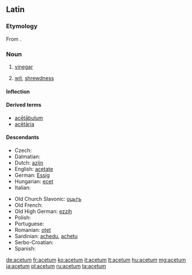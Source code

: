 ==Latin==

===Etymology===
From {{term|aceo|aceō|to be sour|lang=la}}.

===Noun===
{{la-noun|acētum|aceti#Latin|acētī|n|second}}

# [[vinegar]]
# {{context|figuratively|lang=la}} [[wit]], [[shrewdness]]

====Inflection====
{{la-decl-2nd-N|acet|acēt}}

====Derived terms====
* [[acetabulum#Latin|acētābulum]]
* [[acetaria|acētāria]]

====Descendants====
{{top2}}
* Czech: {{l/cs|ocet}}
* Dalmatian: {{l|dlm|acait}}
* Dutch: [[azijn]]
* English: [[acetate]]
* German: [[Essig]]
* Hungarian: [[ecet]]
* Italian: {{l|it|aceto}}
{{mid2}}
* Old Church Slavonic: [[оцьтъ]]
* Old French: {{l/fro|aisil}}
* Old High German: [[ezzih]]
* Polish: {{l/pl|ocet}}
* Portuguese: {{l/pt|azedo}}
* Romanian: [[oțet]]
* Sardinian: [[achedu]], [[achetu]]
* Serbo-Croatian: {{l|sh|ocat}}
* Spanish: {{l/es|acedo}}
{{bottom}}

[[de:acetum]]
[[fr:acetum]]
[[ko:acetum]]
[[it:acetum]]
[[lt:acetum]]
[[hu:acetum]]
[[mg:acetum]]
[[ja:acetum]]
[[pl:acetum]]
[[ru:acetum]]
[[ta:acetum]]